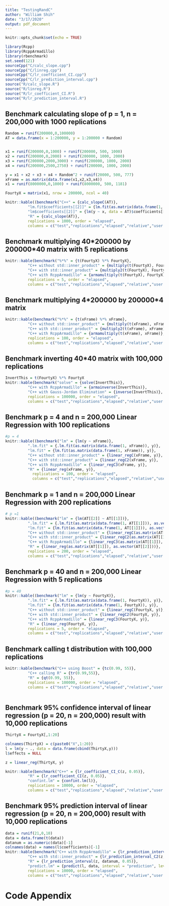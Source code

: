 ```yaml
---
title: "TestingRandC"
author: "William Shih"
date: "3/17/2020"
output: pdf_document
---
```


```r
knitr::opts_chunk$set(echo = TRUE)
```

```r
library(Rcpp)
library(RcppArmadillo)
library(rbenchmark)
set.seed(121)
sourceCpp("C/calc_slope.cpp")
sourceCpp("C/linreg.cpp")
sourceCpp("C/lr_coefficient_CI.cpp")
sourceCpp("C/lr_prediction_interval.cpp")
source("R/calc_slope.R")
source("R/linreg.R")
source("R/lr_coefficient_CI.R")
source("R/lr_prediction_interval.R")

```

## Benchmark calculating slope of p = 1, n = 200,000 with 1000 replications

```r
Random = runif(200000,0,100000)
AT = data.frame(x = 1:200000, y = 1:200000 + Random)


x1 = runif(200000,0,1000) + runif(200000, 500, 1000)
x2 = runif(200000,0,2000) + runif(200000, 1000, 2000)
x3 = runif(200000,2000,3000) + runif(200000, 1000, 2000)
x4 = runif(200000,2500,2750) + runif(200000, 1000, 2000)
```



```r
y = x1 + x2 + x3 + x4 + Random^2 + runif(20000, 500, 777)
xFrame = as.matrix(data.frame(x1,x2,x3,x4))
x1 = runif(8000000,0,1000) + runif(8000000, 500, 1181)
```


```r
FourtyX = matrix(x1, nrow = 200000, ncol = 40)
```


```r
knitr::kable((benchmark("C++" = {calc_slopeC(AT)},
          "lm.fit$coefficients[[2]]" = {lm.fit(as.matrix(data.frame(1, AT[[1]])), AT[[2]])$coefficients[[2]]},
          "lm$coefficients[[2]]" = {lm(y ~ x, data = AT)$coefficients[[2]]},
          "R" = {calc_slope(AT)},
          replications = 1000, order = "elapsed",
          columns = c("test","replications","elapsed","relative","user.self","sys.self"))))
```




## Benchmark multiplying 40\*200000 by 200000\*40 matrix with 5 replications


```r
knitr::kable(benchmark("%*%" = {t(FourtyX) %*% FourtyX},
          "C++ without std::inner_product" = {multiply(t(FourtyX), FourtyX)},
          "C++ with std::inner_product" = {multiply2(t(FourtyX), FourtyX)},
          "C++ with RcppArmadillo" = {armamultiply(t(FourtyX), FourtyX)},
          replications = 5, order = "elapsed",
          columns = c("test","replications","elapsed","relative","user.self","sys.self")))
```

## Benchmark multiplying 4\*200000 by 200000\*4 matrix

```r
knitr::kable(benchmark("%*%" = {t(xFrame) %*% xFrame},
          "C++ without std::inner_product" = {multiply(t(xFrame), xFrame)},
          "C++ with std::inner_product" = {multiply2(t(xFrame), xFrame)},
          "C++ with RcppArmadillo" = {armamultiply(t(xFrame), xFrame)},
          replications = 100, order = "elapsed",
          columns = c("test","replications","elapsed","relative","user.self","sys.self")))

```


## Benchmark inverting 40\*40 matrix with 100,000 replications
```r
InvertThis = t(FourtyX) %*% FourtyX
knitr::kable(benchmark("solve" = {solve(InvertThis)},
          "C++ with RcppArmadillo" = {armainverse(InvertThis)},
          "C++ with Gauss-Jordan Elimination" = {inverse(InvertThis)},
          replications = 100000, order = "elapsed",
          columns = c("test","replications","elapsed","relative","user.self","sys.self")))
```


## Benchmark p = 4 and n = 200,000 Linear Regression with 100 replications

```r
#p = 4
knitr::kable((benchmark("lm" = {lm(y ~ xFrame)},
          ".lm.fit" = {.lm.fit(as.matrix(data.frame(1, xFrame)), y)},
          "lm.fit" = {lm.fit(as.matrix(data.frame(1, xFrame)), y)},
          "C++ without std::inner_product" = {linear_regC(xFrame, y)},
          "C++ with std::inner_product" = {linear_regC2(xFrame, y)},
          "C++ with RcppArmadillo" = {linear_regC3(xFrame, y)},
          "R" = {linear_reg(xFrame, y)},
            replications = 100, order = "elapsed",
            columns = c("test","replications","elapsed","relative","user.self","sys.self"))))
```

## Benchmark p = 1 and n = 200,000 Linear Regression with 200 replications 

```r
# p =1
knitr::kable((benchmark("lm" = {lm(AT[[2]] ~ AT[[1]])},
          ".lm.fit" = {.lm.fit(as.matrix(data.frame(1, AT[[1]])), as.vector(AT[[2]]))},
          "lm.fit" = {lm.fit(as.matrix(data.frame(1, AT[[1]])), as.vector(AT[[2]]))},
          "C++ without std::inner_product" = {linear_regC(as.matrix(AT[[1]]), as.vector(AT[[2]]))},
          "C++ with std::inner_product" = {linear_regC2(as.matrix(AT[[1]]), as.vector(AT[[2]]))},
          "C++ with RcppArmadillo" = {linear_regC3(as.matrix(AT[[1]]), as.vector(AT[[2]]))},
          "R" = {linear_reg(as.matrix(AT[[1]]), as.vector(AT[[2]]))},
          replications = 200, order = "elapsed",
          columns = c("test","replications","elapsed","relative","user.self","sys.self"))))
```

## Benchmark p = 40 and n = 200,000 Linear Regression with 5 replications

```r
#p = 40
knitr::kable((benchmark("lm" = {lm(y ~ FourtyX)},
          ".lm.fit" = {.lm.fit(as.matrix(data.frame(1, FourtyX)), y)},
          "lm.fit" = {lm.fit(as.matrix(data.frame(1, FourtyX)), y)},
          "C++ without std::inner_product" = {linear_regC(FourtyX, y)},
          "C++ with std::inner_product" = {linear_regC2(FourtyX, y)},
          "C++ with RcppArmadillo" = {linear_regC3(FourtyX, y)},
          "R" = {linear_reg(FourtyX, y)},
          replications = 5, order = "elapsed",
          columns = c("test","replications","elapsed","relative","user.self","sys.self"))))
```


## Benchmark calling t distribution with 100,000 replications

```r
knitr::kable(benchmark("C++ using Boost" = {tc(0.99, 55)},
          "C++ calling R" = {tr(0.99,55)},
          "R" = {qt(0.99, 55)},
          replications = 100000, order = "elapsed",
          columns = c("test","replications","elapsed","relative","user.self","sys.self")))
  
```

## Benchmark 95% confidence interval of linear regression (p = 20, n = 200,000) result with 10,000 replications

```r
ThirtyX = FourtyX[,1:20]
```


```r
colnames(ThirtyX) = c(paste0("X",1:20))
l = lm(y ~ ., data = data.frame(cbind(ThirtyX,y)))
l$effects = NULL
```

```r
z = linear_reg(ThirtyX, y)

knitr::kable(benchmark("C++" = {lr_coefficient_CI_C(z, 0.05)},
          "R" = {lr_coefficient_CI(z, 0.05)},
          "confint.lm" = {confint.lm(l)},
          replications = 10000, order = "elapsed",
          columns = c("test","replications","elapsed","relative","user.self","sys.self")))

```

## Benchmark 95% prediction interval of linear regression (p = 20, n = 200,000) result with 10,000 replications

```r
data = runif(21,0,10)
data = data.frame(t(data))
datanum = as.numeric(data)[-1]
colnames(data) = names(l$coefficients)[-1]
knitr::kable(benchmark("C++ with RcppArmadillo" = {lr_prediction_interval_C(z, datanum, 0.05)},
          "C++ with std::inner_product" = {lr_prediction_interval_C2(z, datanum, 0.05)},             
          "R" = {lr_prediction_interval(z, datanum, 0.05)},
          "predict.lm" = {predict(l, data, interval = "prediction", level = 0.95)},
          replications = 10000, order = "elapsed",
          columns = c("test","replications","elapsed","relative","user.self","sys.self")))
```


# Code Appendix
```r


```


